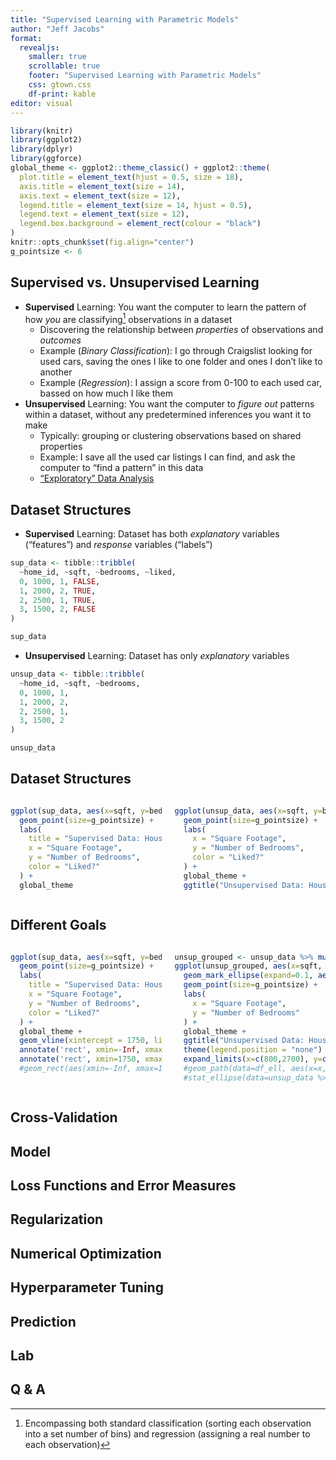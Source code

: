 ```yaml
---
title: "Supervised Learning with Parametric Models"
author: "Jeff Jacobs"
format:
  revealjs:
    smaller: true
    scrollable: true
    footer: "Supervised Learning with Parametric Models"
    css: gtown.css
    df-print: kable
editor: visual
---
```


```r
library(knitr)
library(ggplot2)
library(dplyr)
library(ggforce)
global_theme <- ggplot2::theme_classic() + ggplot2::theme(
  plot.title = element_text(hjust = 0.5, size = 18),
  axis.title = element_text(size = 14),
  axis.text = element_text(size = 12),
  legend.title = element_text(size = 14, hjust = 0.5),
  legend.text = element_text(size = 12),
  legend.box.background = element_rect(colour = "black")
)
knitr::opts_chunk$set(fig.align="center")
g_pointsize <- 6
```

## Supervised vs. Unsupervised Learning

-   **Supervised** Learning: You want the computer to learn the pattern of how *you* are classifying[^1] observations in a dataset
    -   Discovering the relationship between *properties* of observations and *outcomes*
    -   Example (*Binary Classification*): I go through Craigslist looking for used cars, saving the ones I like to one folder and ones I don't like to another
    -   Example (*Regression*): I assign a score from 0-100 to each used car, bassed on how much I like them
-   **Unsupervised** Learning: You want the computer to *figure out* patterns within a dataset, without any predetermined inferences you want it to make
    -   Typically: grouping or clustering observations based on shared properties
    -   Example: I save all the used car listings I can find, and ask the computer to "find a pattern" in this data
    -   ["Exploratory" Data Analysis](https://www.ibm.com/topics/exploratory-data-analysis)

[^1]: Encompassing both standard classification (sorting each observation into a set number of bins) and regression (assigning a real number to each observation)

## Dataset Structures

-   **Supervised** Learning: Dataset has both *explanatory* variables [("features")]{.colA} and *response* variables [("labels")]{.colB}

```r
sup_data <- tibble::tribble(
  ~home_id, ~sqft, ~bedrooms, ~liked,
  0, 1000, 1, FALSE,
  1, 2000, 2, TRUE,
  2, 2500, 1, TRUE,
  3, 1500, 2, FALSE
)
```

::: suptable
```r
sup_data
```
:::

-   **Unsupervised** Learning: Dataset has only *explanatory* variables

```r
unsup_data <- tibble::tribble(
  ~home_id, ~sqft, ~bedrooms,
  0, 1000, 1,
  1, 2000, 2,
  2, 2500, 1,
  3, 1500, 2
)
```

::: unsuptable
```r
unsup_data
```
:::

## Dataset Structures

:::: {.columns}

::: {.column width="50%"}

```r
ggplot(sup_data, aes(x=sqft, y=bedrooms, color=liked)) + 
  geom_point(size=g_pointsize) +
  labs(
    title = "Supervised Data: House Listings",
    x = "Square Footage",
    y = "Number of Bedrooms",
    color = "Liked?"
  ) +
  global_theme
```
:::

::: {.column width="50%"}

```r
ggplot(unsup_data, aes(x=sqft, y=bedrooms)) + 
  geom_point(size=g_pointsize) +
  labs(
    x = "Square Footage",
    y = "Number of Bedrooms",
    color = "Liked?"
  ) +
  global_theme +
  ggtitle("Unsupervised Data: House Listings")
```
:::

::::

## Different Goals


:::: {.columns}

::: {.column width="50%"}

```r
ggplot(sup_data, aes(x=sqft, y=bedrooms, color=liked)) + 
  geom_point(size=g_pointsize) +
  labs(
    title = "Supervised Data: House Listings",
    x = "Square Footage",
    y = "Number of Bedrooms",
    color = "Liked?"
  ) +
  global_theme +
  geom_vline(xintercept = 1750, linetype="dashed", color = "black", size=1) +
  annotate('rect', xmin=-Inf, xmax=1750, ymin=-Inf, ymax=Inf, alpha=.2, fill='red') +
  annotate('rect', xmin=1750, xmax=Inf, ymin=-Inf, ymax=Inf, alpha=.2, fill='blue')
  #geom_rect(aes(xmin=-Inf, xmax=Inf, ymin=0, ymax=Inf, alpha=.2, fill='red'))
```
:::

::: {.column width="50%"}

```r
unsup_grouped <- unsup_data %>% mutate(big=bedrooms > 1)
ggplot(unsup_grouped, aes(x=sqft, y=bedrooms)) + 
  geom_mark_ellipse(expand=0.1, aes(fill=big), size = 1.2) +
  geom_point(size=g_pointsize) +
  labs(
    x = "Square Footage",
    y = "Number of Bedrooms"
  ) +
  global_theme +
  ggtitle("Unsupervised Data: House Listings") +
  theme(legend.position = "none") +
  expand_limits(x=c(800,2700), y=c(0.8,2.2))
  #geom_path(data=df_ell, aes(x=x, y=y,colour=group), size=1, linetype=2)
  #stat_ellipse(data=unsup_data %>% dplyr::filter(bedrooms <= 1))
```
:::

::::

## Cross-Validation



## Model

## Loss Functions and Error Measures

## Regularization

## Numerical Optimization

## Hyperparameter Tuning

## Prediction

## Lab

## Q & A
